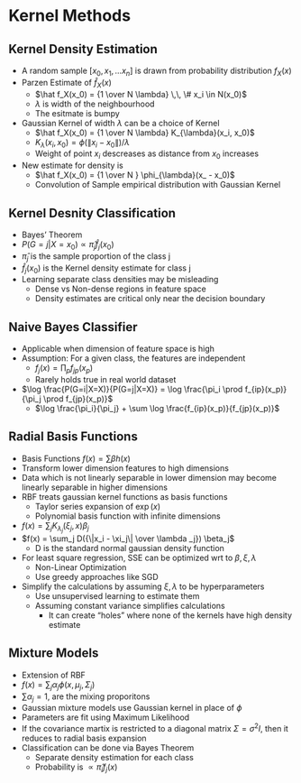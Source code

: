 # Kernel Methods

## Kernel Density Estimation

-   A random sample $[x_0, x_1, ... x_n]$ is drawn from probability distribution $f_X(x)$
-   Parzen Estimate of $\hat f_X(x)$
    -   $\hat f_X(x_0) = {1 \over N \lambda} \,\, \# x_i \in N(x_0)$
    -   $\lambda$ is width of the neighbourhood
    -   The esitmate is bumpy
-   Gaussian Kernel of width $\lambda$ can be a choice of Kernel
    -   $\hat f_X(x_0) = {1 \over N \lambda} K_{\lambda}(x_i, x_0)$
    -   $K_{\lambda}(x_i, x_0) = \phi(\|x_i - x_0\|) / \lambda$
    -   Weight of point $x_i$ descreases as distance from $x_0$ increases
-   New estimate for density is
    -   $\hat f_X(x_0) = {1 \over N } \phi_{\lambda}(x_ - x_0)$
    -   Convolution of Sample empirical distribution with Gaussian Kernel

## Kernel Desnity Classification

-   Bayes' Theorem
-   $P(G=j | X=x_0) \propto \hat \pi_j \hat f_j(x_0)$
-   $\hat \pi_j$ is the sample proportion of the class j
-   $\hat f_j(x_0)$ is the Kernel density estimate for class j
-   Learning separate class densities may be misleading
    -   Dense vs Non-dense regions in feature space
    -   Density estimates are critical only near the decision boundary

## Naive Bayes Classifier

-   Applicable when dimension of feature space is high
-   Assumption: For a given class, the features are independent
    -   $f_j(x) = \prod_p f_{jp}(x_p)$
    -   Rarely holds true in real world dataset
-   $\log \frac{P(G=i|X=X)}{P(G=j|X=X)} = \log \frac{\pi_i \prod f_{ip}(x_p)}{\pi_j \prod f_{jp}(x_p)}$
    -   $\log \frac{\pi_i}{\pi_j} + \sum \log \frac{f_{ip}(x_p)}{f_{jp}(x_p)}$

## Radial Basis Functions

-   Basis Functions $f(x) = \sum \beta h(x)$
-   Transform lower dimension features to high dimensions
-   Data which is not linearly separable in lower dimension may become linearly separable in higher dimensions
-   RBF treats gaussian kernel functions as basis functions
    -   Taylor series expansion of $\exp(x)$
    -   Polynomial basis function with infinite dimensions
-   $f(x) = \sum_j K_{\lambda_j}(\xi_j, x) \beta_j$
-   $f(x) = \sum_j D({\|x_i - \xi_j\| \over \lambda _j}) \beta_j$
    -   D is the standard normal gaussian density function
-   For least square regression, SSE can be optimized wrt to $\beta, \xi, \lambda$
    -   Non-Linear Optimization
    -   Use greedy approaches like SGD
-   Simplify the calculations by assuming $\xi, \lambda$ to be hyperparameters
    -   Use unsupervised learning to estimate them
    -   Assuming constant variance simplifies calculations
        -   It can create "holes" where none of the kernels have high density estimate

## Mixture Models

-   Extension of RBF
-   $f(x) = \sum_j \alpha_j \phi(x, \mu_j, \Sigma_j)$
-   $\sum \alpha_j = 1$, are the mixing proporitons
-   Gaussian mixture models use Gaussian kernel in place of $\phi$
-   Parameters are fit using Maximum Likelihood
-   If the covariance martix is restricted to a diagonal matrix $\Sigma = \sigma^2 I$, then it reduces to radial basis expansion
-   Classification can be done via Bayes Theorem
    -   Separate density estimation for each class
    -   Probability is $\propto \hat \pi_i f_j(x)$

